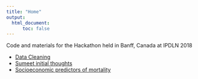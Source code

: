 ```yaml
---
title: "Home"
output:
  html_document:
      toc: false
---
```


Code and materials for the Hackathon held in Banff, Canada at IPDLN 2018

* [Data Cleaning](01_data-cleaning.html)
* [Sumeet initial thoughts](02_SAS_PROC_FREQ.html)
* [Socioeconomic predictors of mortality](03_copy_02.html)


